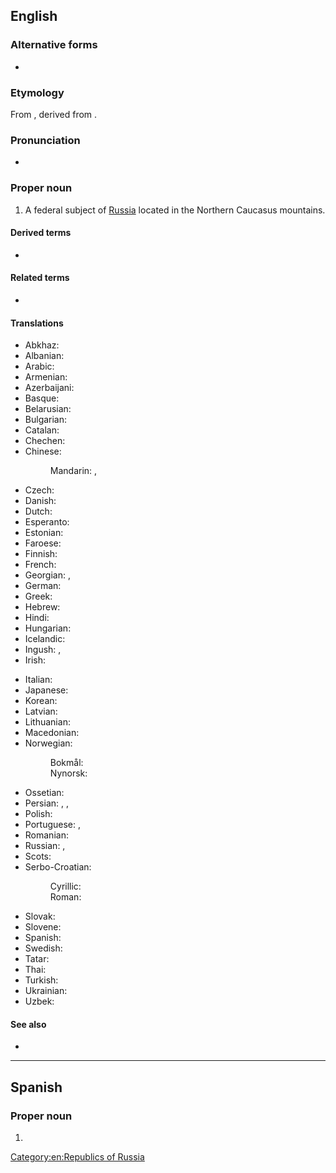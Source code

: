 ==English==
{{wikipedia}}

===Alternative forms===
* {{alter|en|Chechenia|Chechneya|Chechnia|Chechniya}}

===Etymology===
From {{der|en|ru|Чечня́}}, derived from {{der|en|kbd}}.

===Pronunciation===
* {{a|UK|US}} {{IPA|/ˈtʃɛtʃ.ni.ə/|/ˈtʃɛtʃ.ɲi.ə/|lang=en}}

===Proper noun===
{{en-proper noun}}

# A federal subject of [[Russia]] located in the Northern Caucasus mountains.

====Derived terms====
* {{l|en|Chechnyan}}

====Related terms====
* {{l|en|Chechen}}

====Translations====
{{trans-top|federal subject of Russia}}
* Abkhaz: {{t|ab|Чечентәыла}}
* Albanian: {{t|sq|Çeçenia}}
* Arabic: {{t|ar|اَلشِّيشَان|f}}
* Armenian: {{t|hy|Չեչնիա}}
* Azerbaijani: {{t|az|Çeçenistan}}
* Basque: {{t|eu|Txetxenia}}
* Belarusian: {{t|be|Чачня́|f}}
* Bulgarian: {{t|bg|Чече́ния|f}}
* Catalan: {{t|ca|Txetxènia|f}}
* Chechen: {{t|ce|Нохчийчоь}}
* Chinese:
*: Mandarin: {{t+|cmn|車臣}}, {{t+|cmn|车臣|tr=Chēchén}}
* Czech: {{t+|cs|Čečensko|n}}
* Danish: {{t|da|Tjetjenien}}
* Dutch: {{t+|nl|Tsjetsjenië}}
* Esperanto: {{t+|eo|Ĉeĉenio}}
* Estonian: {{t|et|Tšetšeenia}}
* Faroese: {{t|fo|Kekenia|n}}
* Finnish: {{t+|fi|Tšetšenia}}
* French: {{t+|fr|Tchétchénie|f}}
* Georgian: {{t|ka|ჩეჩნეთი}}, {{t|ka|ჩეჩნეთი}}
* German: {{t+|de|Tschetschenien}}
* Greek: {{t|el|Τσετσενία|f}}
* Hebrew: {{t|he|צ׳צ׳ניה}}
* Hindi: {{t|hi|चेचन्या}}
* Hungarian: {{t+|hu|Csecsenföld}}
* Icelandic: {{t|is|Téténía|f}}
* Ingush: {{t|inh|Нохчийче}}, {{t|inh|Нохчий Мохк}}
* Irish: {{t|ga|Seisnia|f|alt=An tSeisnia}}
{{trans-mid}}
* Italian: {{t|it|Cecenia|f}}
* Japanese: {{t|ja|チェチェン|tr=Chechen}}
* Korean: {{t|ko|^체첸}}
* Latvian: {{t|lv|Čečenija|f}}
* Lithuanian: {{t+|lt|Čečėnija|f}}
* Macedonian: {{t|mk|Чече́нија|f}}
* Norwegian:
*: Bokmål: {{t|nb|Tsjetsjenia}}
*: Nynorsk: {{t|nn|Tsjetsjenia}}
* Ossetian: {{t|os|Цӕцӕн}}
* Persian: {{t|fa|چچنستان|tr=čečenistân}}, {{t|fa|چچن|tr=čečen}}, {{t|fa|چچنیا|tr=čečniyâ}}
* Polish: {{t+|pl|Czeczenia|f}}
* Portuguese: {{t+|pt|Chechénia|f}}, {{t+|pt|Chechênia|f}}
* Romanian: {{t|ro|Cecenia|f}}
* Russian: {{t+|ru|Чечня́|f}}, {{t+|ru|Ичке́рия|f}} {{qualifier|temporary name used by Chechen nationalists}}
* Scots: {{t|sco|Chechnie}}
* Serbo-Croatian:
*: Cyrillic: {{t|sh|Чѐче̄нија|f}}
*: Roman: {{t+|sh|Čèčēnija|f}}
* Slovak: {{t|sk|Čečensko|n}}
* Slovene: {{t|sl|Čečenija|f}}
* Spanish: {{t+|es|Chechenia|f}}
* Swedish: {{t+|sv|Tjetjenien|c}}
* Tatar: {{t|tt|Чечня}}
* Thai: {{t|th|เชชเนีย}}
* Turkish: {{t|tr|Çeçenya}}
* Ukrainian: {{t|uk|Чечня́|f}}
* Uzbek: {{t|uz|Checheniston}}
{{trans-bottom}}

====See also====
* {{l|en|Grozny}}

[[Category:en:Republics of Russia]]

----

==Spanish==

===Proper noun===
{{es-proper noun|f}}

# {{alt form|Chechenia|lang=es}}